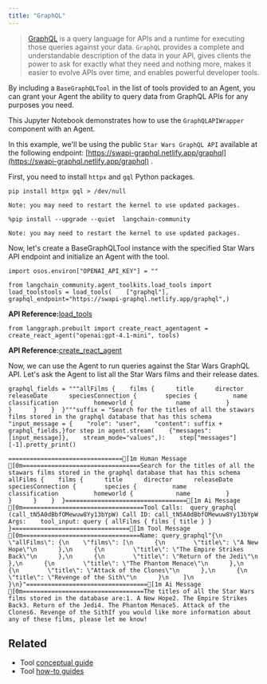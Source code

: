 ```yaml
---
title: "GraphQL"
---
```


> [GraphQL](https://graphql.org/) is a query language for APIs and a runtime for executing those queries against your data. `GraphQL` provides a complete and understandable description of the data in your API, gives clients the power to ask for exactly what they need and nothing more, makes it easier to evolve APIs over time, and enables powerful developer tools.

By including a `BaseGraphQLTool` in the list of tools provided to an Agent, you can grant your Agent the ability to query data from GraphQL APIs for any purposes you need.

This Jupyter Notebook demonstrates how to use the `GraphQLAPIWrapper` component with an Agent.

In this example, we'll be using the public `Star Wars GraphQL API` available at the following endpoint: [https://swapi-graphql.netlify.app/graphql](https://swapi-graphql.netlify.app/graphql) .

First, you need to install `httpx` and `gql` Python packages.

```
pip install httpx gql > /dev/null
```

```
Note: you may need to restart the kernel to use updated packages.
```

```
%pip install --upgrade --quiet  langchain-community
```

```
Note: you may need to restart the kernel to use updated packages.
```

Now, let's create a BaseGraphQLTool instance with the specified Star Wars API endpoint and initialize an Agent with the tool.

```
import osos.environ["OPENAI_API_KEY"] = ""
```

```
from langchain_community.agent_toolkits.load_tools import load_toolstools = load_tools(    ["graphql"],    graphql_endpoint="https://swapi-graphql.netlify.app/graphql",)
```

**API Reference:**[load\_tools](https://python.langchain.com/api_reference/community/agent_toolkits/langchain_community.agent_toolkits.load_tools.load_tools.html)

```
from langgraph.prebuilt import create_react_agentagent = create_react_agent("openai:gpt-4.1-mini", tools)
```

**API Reference:**[create\_react\_agent](https://langchain-ai.github.io/langgraph/reference/prebuilt/#langgraph.prebuilt.chat_agent_executor.create_react_agent)

Now, we can use the Agent to run queries against the Star Wars GraphQL API. Let's ask the Agent to list all the Star Wars films and their release dates.

```
graphql_fields = """allFilms {    films {      title      director      releaseDate      speciesConnection {        species {          name          classification          homeworld {            name          }        }      }    }  }"""suffix = "Search for the titles of all the stawars films stored in the graphql database that has this schema "input_message = {    "role": "user",    "content": suffix + graphql_fields,}for step in agent.stream(    {"messages": [input_message]},    stream_mode="values",):    step["messages"][-1].pretty_print()
```

```
================================[1m Human Message [0m=================================Search for the titles of all the stawars films stored in the graphql database that has this schema allFilms {    films {      title      director      releaseDate      speciesConnection {        species {          name          classification          homeworld {            name          }        }      }    }  }==================================[1m Ai Message [0m==================================Tool Calls:  query_graphql (call_tN5A0dBbfOMewuw8Yy13bYpW) Call ID: call_tN5A0dBbfOMewuw8Yy13bYpW  Args:    tool_input: query { allFilms { films { title } } }=================================[1m Tool Message [0m=================================Name: query_graphql"{\n  \"allFilms\": {\n    \"films\": [\n      {\n        \"title\": \"A New Hope\"\n      },\n      {\n        \"title\": \"The Empire Strikes Back\"\n      },\n      {\n        \"title\": \"Return of the Jedi\"\n      },\n      {\n        \"title\": \"The Phantom Menace\"\n      },\n      {\n        \"title\": \"Attack of the Clones\"\n      },\n      {\n        \"title\": \"Revenge of the Sith\"\n      }\n    ]\n  }\n}"==================================[1m Ai Message [0m==================================The titles of all the Star Wars films stored in the database are:1. A New Hope2. The Empire Strikes Back3. Return of the Jedi4. The Phantom Menace5. Attack of the Clones6. Revenge of the SithIf you would like more information about any of these films, please let me know!
```

## Related

* Tool [conceptual guide](/oss/concepts/tools)
* Tool [how-to guides](/oss/how_to/#tools)
